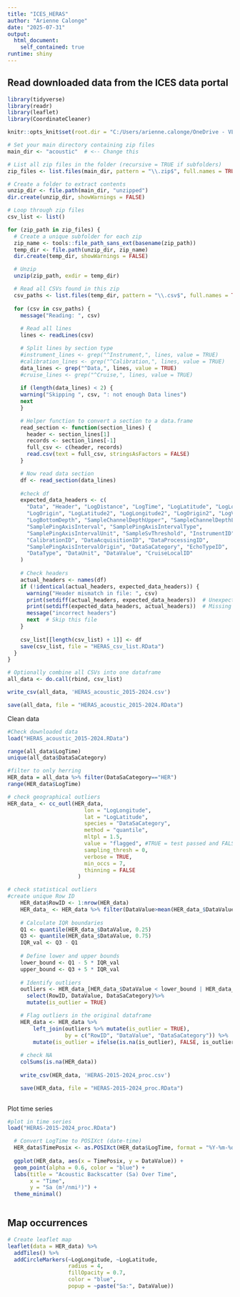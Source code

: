 ---
title: "ICES_HERAS"
author: "Arienne Calonge"
date: "2025-07-31"
output: 
  html_document:
    self_contained: true
runtime: shiny
---

## Read downloaded data from the ICES data portal

```{r setup, echo=FALSE}
library(tidyverse)
library(readr)
library(leaflet)
library(CoordinateCleaner)

knitr::opts_knit$set(root.dir = "C:/Users/arienne.calonge/OneDrive - VLIZ/Ari/DEMASK/R/datras/heras")

```

```{r read, echo=FALSE, eval=FALSE}

# Set your main directory containing zip files
main_dir <- "acoustic"  # <-- Change this

# List all zip files in the folder (recursive = TRUE if subfolders)
zip_files <- list.files(main_dir, pattern = "\\.zip$", full.names = TRUE, recursive = TRUE)

# Create a folder to extract contents
unzip_dir <- file.path(main_dir, "unzipped")
dir.create(unzip_dir, showWarnings = FALSE)

# Loop through zip files
csv_list <- list()

for (zip_path in zip_files) {
  # Create a unique subfolder for each zip
  zip_name <- tools::file_path_sans_ext(basename(zip_path))
  temp_dir <- file.path(unzip_dir, zip_name)
  dir.create(temp_dir, showWarnings = FALSE)

  # Unzip
  unzip(zip_path, exdir = temp_dir)

  # Read all CSVs found in this zip
  csv_paths <- list.files(temp_dir, pattern = "\\.csv$", full.names = TRUE)
  
  for (csv in csv_paths) {
    message("Reading: ", csv)
    
    # Read all lines
    lines <- readLines(csv)

    # Split lines by section type
    #instrument_lines <- grep("^Instrument,", lines, value = TRUE)
    #calibration_lines <- grep("^Calibration,", lines, value = TRUE)
    data_lines <- grep("^Data,", lines, value = TRUE)
    #cruise_lines <- grep("^Cruise,", lines, value = TRUE)
    
    if (length(data_lines) < 2) {
    warning("Skipping ", csv, ": not enough Data lines")
    next
    }

    # Helper function to convert a section to a data.frame
    read_section <- function(section_lines) {
      header <- section_lines[1]
      records <- section_lines[-1]
      full_csv <- c(header, records)
      read.csv(text = full_csv, stringsAsFactors = FALSE)
    }

    # Now read data section
    df <- read_section(data_lines)
    
    #check df
    expected_data_headers <- c(
      "Data", "Header", "LogDistance", "LogTime", "LogLatitude", "LogLongitude",
      "LogOrigin", "LogLatitude2", "LogLongitude2", "LogOrigin2", "LogValidity",
      "LogBottomDepth", "SampleChannelDepthUpper", "SampleChannelDepthLower",
      "SamplePingAxisInterval", "SamplePingAxisIntervalType",
      "SamplePingAxisIntervalUnit", "SampleSvThreshold", "InstrumentID",
      "CalibrationID", "DataAcquisitionID", "DataProcessingID",
      "SamplePingAxisIntervalOrigin", "DataSaCategory", "EchoTypeID",
      "DataType", "DataUnit", "DataValue", "CruiseLocalID"
    )
    
    # Check headers
    actual_headers <- names(df)
    if (!identical(actual_headers, expected_data_headers)) {
      warning("Header mismatch in file: ", csv)
      print(setdiff(actual_headers, expected_data_headers))  # Unexpected columns
      print(setdiff(expected_data_headers, actual_headers))  # Missing columns
      message("incorrect headers")
      next  # Skip this file
    }
    
    csv_list[[length(csv_list) + 1]] <- df
    save(csv_list, file = "HERAS_csv_list.RData")
  }
}

# Optionally combine all CSVs into one dataframe
all_data <- do.call(rbind, csv_list)

write_csv(all_data, 'HERAS_acoustic_2015-2024.csv')

save(all_data, file = "HERAS_acoustic_2015-2024.RData")

```
Clean data
```{r checkdata, echo=FALSE, eval=FALSE}
#Check downloaded data
load("HERAS_acoustic_2015-2024.RData")

range(all_data$LogTime)
unique(all_data$DataSaCategory)

#filter to only herring
HER_data = all_data %>% filter(DataSaCategory=="HER")
range(HER_data$LogTime)

# check geographical outliers
HER_data_ <- cc_outl(HER_data,
                        lon = "LogLongitude",
                        lat = "LogLatitude",
                        species = "DataSaCategory",
                        method = "quantile",
                        mltpl = 1.5,
                        value = "flagged", #TRUE = test passed and FALSE = test failed/potentially problematic
                        sampling_thresh = 0,
                        verbose = TRUE,
                        min_occs = 7,
                        thinning = FALSE
                      )

# check statistical outliers
#create unique Row ID
    HER_data$RowID <- 1:nrow(HER_data)
    HER_data_ <- HER_data %>% filter(DataValue>mean(HER_data_$DataValue))
    
    # Calculate IQR boundaries
    Q1 <- quantile(HER_data_$DataValue, 0.25)
    Q3 <- quantile(HER_data_$DataValue, 0.75)
    IQR_val <- Q3 - Q1
    
    # Define lower and upper bounds
    lower_bound <- Q1 - 5 * IQR_val
    upper_bound <- Q3 + 5 * IQR_val
    
    # Identify outliers
    outliers <- HER_data_[HER_data_$DataValue < lower_bound | HER_data_$DataValue > upper_bound, ]%>%
      select(RowID, DataValue, DataSaCategory)%>%
      mutate(is_outlier = TRUE)

    # Flag outliers in the original dataframe
    HER_data <- HER_data %>%
        left_join(outliers %>% mutate(is_outlier = TRUE),
                  by = c("RowID", "DataValue", "DataSaCategory")) %>%
        mutate(is_outlier = ifelse(is.na(is_outlier), FALSE, is_outlier))
    
    # check NA
    colSums(is.na(HER_data))
  
    write_csv(HER_data, 'HERAS-2015-2024_proc.csv')

    save(HER_data, file = "HERAS-2015-2024_proc.RData")
    
```
Plot time series
```{r, echo=FALSE}
#plot in time series
load("HERAS-2015-2024_proc.RData")

  # Convert LogTime to POSIXct (date-time)
  HER_data$TimePosix <- as.POSIXct(HER_data$LogTime, format = "%Y-%m-%dT%H:%M", tz = "UTC")
  
  ggplot(HER_data, aes(x = TimePosix, y = DataValue)) +
  geom_point(alpha = 0.6, color = "blue") +
  labs(title = "Acoustic Backscatter (Sa) Over Time",
       x = "Time",
       y = "Sa (m²/nmi²)") +
  theme_minimal()
  
```

## Map occurrences

```{r, echo=FALSE}
# Create leaflet map
leaflet(data = HER_data) %>%
  addTiles() %>%
  addCircleMarkers(~LogLongitude, ~LogLatitude,
                   radius = 4,
                   fillOpacity = 0.7,
                   color = "blue",
                   popup = ~paste("Sa:", DataValue))

```
